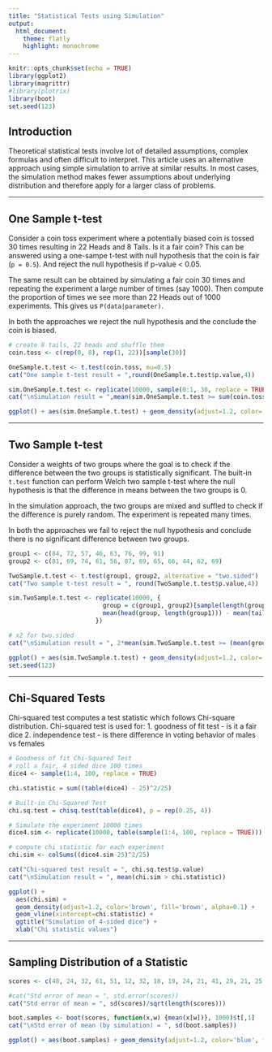 ---
title: "Statistical Tests using Simulation"
output: 
  html_document:
    theme: flatly
    highlight: monochrome
---

```{r setup, include=FALSE, message=FALSE, echo=FALSE}
knitr::opts_chunk$set(echo = TRUE)
library(ggplot2)
library(magrittr)
#library(plotrix)
library(boot)
set.seed(123)
```


## Introduction
Theoretical statistical tests involve lot of detailed assumptions, complex formulas and often difficult to interpret. This article uses an alternative approach using simple simulation to arrive at similar results. In most cases, the simulation method makes fewer assumptions about underlying distribution and therefore apply for a larger class of problems.

<hr>
## One Sample t-test
Consider a coin toss experiment where a potentially biased coin is tossed 30 times resulting in 22 Heads and 8 Tails. Is it a fair coin? This can be answered using a one-sampe t-test with null hypothesis that the coin is fair (`p = 0.5`). And reject the null hypothesis if p-value < 0.05.

The same result can be obtained by simulating a fair coin 30 times and repeating the experiment a large number of times (say 1000). Then compute the proportion of times we see more than 22 Heads out of 1000 experiments. This gives us `P(data|parameter)`.

In both the approaches we reject the null hypothesis and the conclude the coin is biased.

```{r, results='hold'}
# create 8 tails, 22 heads and shuffle them
coin.toss <- c(rep(0, 8), rep(1, 22))[sample(30)] 

OneSample.t.test <- t.test(coin.toss, mu=0.5)
cat("One sample t-test result = ",round(OneSample.t.test$p.value,4))

sim.OneSample.t.test <- replicate(10000, sample(0:1, 30, replace = TRUE)) %>% colSums
cat("\nSimulation result = ",mean(sim.OneSample.t.test >= sum(coin.toss)))
```
```{r, echo=FALSE}
ggplot() + aes(sim.OneSample.t.test) + geom_density(adjust=1.2, color='red', fill='red', alpha=0.1) + geom_vline(xintercept=sum(coin.toss)) + ggtitle("Simulation of Coin Toss") + xlab("# of Heads")
```


<hr>
## Two Sample t-test
Consider a weights of two groups where the goal is to check if the difference between the two groups is statistically significant. The built-in `t.test` function can perform Welch two sample t-test where the null hypothesis is that the difference in means between the two groups is 0. 

In the simulation approach, the two groups are mixed and suffled to check if the difference is purely random. The experiment is repeated many times.

In both the approaches we fail to reject the null hypothesis and conclude there is no significant difference between two groups. 

```{r, results='hold'}
group1 <- c(84, 72, 57, 46, 63, 76, 99, 91)
group2 <- c(81, 69, 74, 61, 56, 87, 69, 65, 66, 44, 62, 69)

TwoSample.t.test <- t.test(group1, group2, alternative = "two.sided")
cat("Two sample t-test result = ", round(TwoSample.t.test$p.value,4))

sim.TwoSample.t.test <- replicate(10000, {
                          group = c(group1, group2)[sample(length(group1)+length(group2))]; #shuffle
                          mean(head(group, length(group1))) - mean(tail(group, length(group2)))
                        })

# x2 for two.sided
cat("\nSimulation result = ", 2*mean(sim.TwoSample.t.test >= (mean(group1) - mean(group2))))
```
```{r, echo=FALSE}
ggplot() + aes(sim.TwoSample.t.test) + geom_density(adjust=1.2, color='green', fill='green', alpha=0.1) + geom_vline(xintercept=mean(group1) - mean(group2)) + ggtitle("Simulation of Group Difference") + xlab("Difference between groups")
set.seed(123)
```

<hr>
## Chi-Squared Tests 
Chi-squared test computes a test statistic which follows Chi-square distribution. Chi-squared test is used for:
1. goodness of fit test - is it a fair dice 
2. independence test - is there difference in voting behavior of males vs females

```{r, results='hold'}
# Goodness of fit Chi-Squared Test
# roll a fair, 4 sided dice 100 times 
dice4 <- sample(1:4, 100, replace = TRUE)

chi.statistic = sum((table(dice4) - 25)^2/25)

# Built-in Chi-Squared Test
chi.sq.test = chisq.test(table(dice4), p = rep(0.25, 4))

# Simulate the experiment 10000 times
dice4.sim <- replicate(10000, table(sample(1:4, 100, replace = TRUE))) 

# compute chi statistic for each experiment
chi.sim <- colSums((dice4.sim-25)^2/25)

cat("Chi-squared test result = ", chi.sq.test$p.value)
cat("\nSimulation result = ", mean(chi.sim > chi.statistic))

```
```{r, echo=FALSE}
ggplot() + 
  aes(chi.sim) + 
  geom_density(adjust=1.2, color='brown', fill='brown', alpha=0.1) + 
  geom_vline(xintercept=chi.statistic) + 
  ggtitle("Simulation of 4-sided dice") + 
  xlab("Chi statistic values")
```

<hr>
## Sampling Distribution of a Statistic

```{r, results='hold'}
scores <- c(48, 24, 32, 61, 51, 12, 32, 18, 19, 24, 21, 41, 29, 21, 25, 23, 42, 18, 23, 13)

#cat("Std error of mean = ", std.error(scores))
cat("Std error of mean = ", sd(scores)/sqrt(length(scores)))

boot.samples <- boot(scores, function(x,w) {mean(x[w])}, 1000)$t[,1]
cat("\nStd error of mean (by simulation) = ", sd(boot.samples))
```
```{r, echo=FALSE}
ggplot() + aes(boot.samples) + geom_density(adjust=1.2, color='blue', fill='blue', alpha=0.1) + ggtitle("Distribution of Sample Mean") + xlab("sample mean")
```
